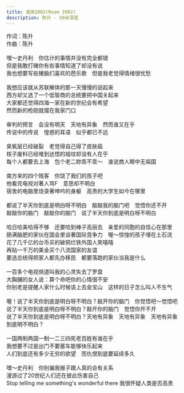 ```yaml
---
title: 漫游2002(Roam 2002)
description: 陈升 - 50米深蓝
---
```


作词：陈升<br />作曲：陈升<br /><br />嘿～史丹利　你估计的事情并没有完全都错<br />但是我敢打赌你有些事情知道了却没有说<br />我也想要写些猪脑们喜欢的芭乐歌　但是我老觉得情绪很忧愁<br /><br />我想应该就从苏联解体的那一天慢慢的说起来<br />西方却又选了一个低智商的总统要把中国关起来<br />大家都还觉得四海一家在新的世纪会有希望<br />然而新的枪砲就摆在我家门口<br /><br />审判的预言　会没有明天　天地有异象　然而谁又在乎<br />传说中的传说　惶惑的耳语　似乎都已不远<br /><br />臭氧层已经破裂　老觉得自己得了皮肤癌<br />核子废料已经堆到达悟的祖坟却没有人在乎<br />每个人都要去上海　包个老二妳乖不乖～　谁说商人眼中无祖国<br /><br />南方来的四个贱客　你饶了我们的孩子吧<br />他看完电视对著人骂F　意思却不明白<br />宿舍的电脑里烧录著呻吟的身躯　高贵的大学生如今在哪里<br /><br />都说了半天你到底是明白呀不明白　敲敲我的脑门吧　觉悟你还不开<br />敲敲你的脑门　敲敲你的脑门　说了半天你到底是明白呀不明白<br /><br />哈日哈美哈得不够　还要哈到棒子高丽去　亲爱的同胞的自信心在那里<br />肠满脑肥的家伙在国会里谈著国际竞争力　喔～惊惶的孩子埋在土石流<br />花了几千亿的台币买的破铜烂铁外国人笑嘻嘻<br />再贴一千万的美金买个八流国家的友谊<br />要选总统得把家人都先办移民　都要落跑的家伙当我是什么<br /><br />一百多个电视频道叫我的心灵失去了罗盘<br />大胸脯的女人说：算个命吧你的心情很不安<br />你别老是提醒人家什么时候该上去金宝山　这样的日子怎么叫人不生气<br /><br />喔！说了半天你到底是明白呀不明白？敲开你的脑门　你觉悟吧～觉悟吧<br />说了半天你到底是明白呀不明白？敲开你的脑门　觉悟你开不开<br />说了半天你到底是明白呀不明白？天地有异象　天地有异象　天地有异象<br />到底明不明白？<br /><br />一国两制两国一制一二三四死老百姓有谁在乎<br />我想要不过是出门不要塞车能够快乐起来<br />人们到底还有多少无穷的欲望　而仇恨到底要延续多久<br /><br />嘿～史丹利　你别骗我猴子跟人真的会有关系<br />漫游过了20世纪人们还在彼此伤害自己<br />Stop telling me something's wonderful there 我很怀疑人类是否高贵
